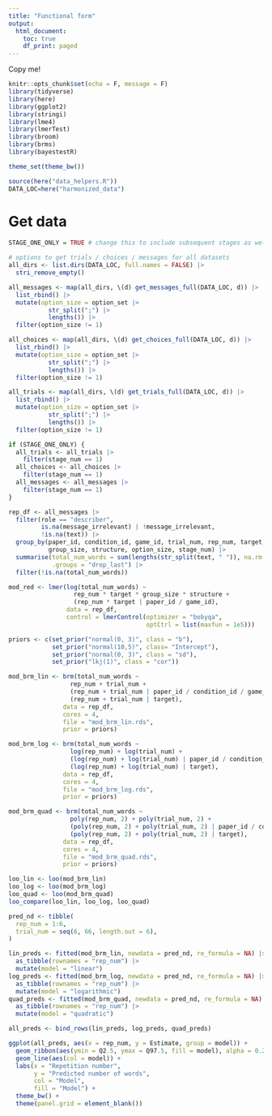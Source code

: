 ```yaml
---
title: "Functional form"
output:
  html_document:
    toc: true
    df_print: paged
---
```


Copy me!

```r
knitr::opts_chunk$set(echo = F, message = F)
library(tidyverse)
library(here)
library(ggplot2)
library(stringi)
library(lme4)
library(lmerTest)
library(broom)
library(brms)
library(bayestestR)

theme_set(theme_bw())

source(here("data_helpers.R"))
DATA_LOC=here("harmonized_data")
```


# Get data

```r
STAGE_ONE_ONLY = TRUE # change this to include subsequent stages as well, for multi-stage datasets

# options to get trials / choices / messages for all datasets
all_dirs <- list.dirs(DATA_LOC, full.names = FALSE) |> 
  stri_remove_empty()

all_messages <- map(all_dirs, \(d) get_messages_full(DATA_LOC, d)) |> 
  list_rbind() |> 
  mutate(option_size = option_set |> 
           str_split(";") |> 
           lengths()) |> 
  filter(option_size != 1)

all_choices <- map(all_dirs, \(d) get_choices_full(DATA_LOC, d)) |>
  list_rbind() |> 
  mutate(option_size = option_set |> 
           str_split(";") |> 
           lengths()) |> 
  filter(option_size != 1)

all_trials <- map(all_dirs, \(d) get_trials_full(DATA_LOC, d)) |>
  list_rbind() |> 
  mutate(option_size = option_set |> 
           str_split(";") |> 
           lengths()) |> 
  filter(option_size != 1)

if (STAGE_ONE_ONLY) {
  all_trials <- all_trials |> 
    filter(stage_num == 1)
  all_choices <- all_choices |> 
    filter(stage_num == 1)
  all_messages <- all_messages |> 
    filter(stage_num == 1)
}
```


```r
rep_df <- all_messages |>
  filter(role == "describer",
         is.na(message_irrelevant) | !message_irrelevant,
         !is.na(text)) |> 
  group_by(paper_id, condition_id, game_id, trial_num, rep_num, target, 
           group_size, structure, option_size, stage_num) |> 
  summarise(total_num_words = sum(lengths(str_split(text, " ")), na.rm = TRUE), 
            .groups = "drop_last") |> 
  filter(!is.na(total_num_words))
```

```r
mod_red <- lmer(log(total_num_words) ~ 
                  rep_num * target * group_size * structure + 
                  (rep_num * target | paper_id / game_id), 
                data = rep_df,
                control = lmerControl(optimizer = "bobyqa", 
                                      optCtrl = list(maxfun = 1e5)))

```

```r

priors <- c(set_prior("normal(0, 3)", class = "b"),
            set_prior("normal(10,5)", class= "Intercept"),
            set_prior("normal(0, 3)", class = "sd"),
            set_prior("lkj(1)", class = "cor"))

mod_brm_lin <- brm(total_num_words ~ 
                 rep_num + trial_num + 
                 (rep_num + trial_num | paper_id / condition_id / game_id) + 
                 (rep_num + trial_num | target),
               data = rep_df,
               cores = 4,
               file = "mod_brm_lin.rds",
               prior = priors)
```

```r
mod_brm_log <- brm(total_num_words ~ 
                 log(rep_num) + log(trial_num) + 
                 (log(rep_num) + log(trial_num) | paper_id / condition_id / game_id) + 
                 (log(rep_num) + log(trial_num) | target),
               data = rep_df,
               cores = 4,
               file = "mod_brm_log.rds",
               prior = priors)

```


```r
mod_brm_quad <- brm(total_num_words ~ 
                 poly(rep_num, 2) + poly(trial_num, 2) + 
                 (poly(rep_num, 2) + poly(trial_num, 2) | paper_id / condition_id / game_id) +
                 (poly(rep_num, 2) + poly(trial_num, 2) | target),
               data = rep_df,
               cores = 4,
               file = "mod_brm_quad.rds",
               prior = priors)
```

```r
loo_lin <- loo(mod_brm_lin)
loo_log <- loo(mod_brm_log)
loo_quad <- loo(mod_brm_quad)
loo_compare(loo_lin, loo_log, loo_quad)
```

```r
pred_nd <- tibble(
  rep_num = 1:6,
  trial_num = seq(6, 66, length.out = 6),
)

lin_preds <- fitted(mod_brm_lin, newdata = pred_nd, re_formula = NA) |> 
  as_tibble(rownames = "rep_num") |> 
  mutate(model = "linear")
log_preds <- fitted(mod_brm_log, newdata = pred_nd, re_formula = NA) |>
  as_tibble(rownames = "rep_num") |> 
  mutate(model = "logarithmic")
quad_preds <- fitted(mod_brm_quad, newdata = pred_nd, re_formula = NA) |>
  as_tibble(rownames = "rep_num") |> 
  mutate(model = "quadratic")

all_preds <- bind_rows(lin_preds, log_preds, quad_preds)
```

```r
ggplot(all_preds, aes(x = rep_num, y = Estimate, group = model)) +
  geom_ribbon(aes(ymin = Q2.5, ymax = Q97.5, fill = model), alpha = 0.2) +
  geom_line(aes(col = model)) +
  labs(x = "Repetition number", 
       y = "Predicted number of words",
       col = "Model",
       fill = "Model") +
  theme_bw() +
  theme(panel.grid = element_blank())
```

